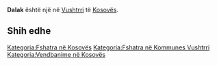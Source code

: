 {{Fshat në 
 | Emri                = Dalak
 | EmriAlt                = 
 | NAME_SHORT_FORM=      
 | NAME_GENERIC=      
 | NAME_SORT_NAME_RO=      DALAK
 | FULL_NAME_RO = Dalak
 | FULL_NAME_ND_RO=Dalak
 | SORT_NAME_RG=DALAK
 | FULL_NAME_RG=Dalak
 | FULL_NAME_ND_RG=Dalak
 | SRP_NAME_SHORT_FORM=      
 | SRP_NAME_GENERIC=      
 | SRP_NAME_SORT_NAME_RO=      
 | SRP_FULL_NAME_RO = 
 | SRP_FULL_NAME_ND_RO=
 | SRP_SORT_NAME_RG=
 | SRP_FULL_NAME_RG=
 | SRP_FULL_NAME_ND_RG=
 | Emri (Rasa dhanore) = 
 | Figura              = 
 | Shteti              = Kosovo
 | Komuna              = Vushtrri
 | Kodi postar         = 
 | Sipërfaqja          = 

 | Popullsia           = 

 | Regj. i popullsisë  = 
 | Dend. e popullsisë  = 
 | Faqja zyrtare       = 
 <!--- Koordinatat ----> 
 | Gjerësia            = 42.816667
 | Gjatësia            = 20.9275
 | Lartësia            = 
}}
'''Dalak''' është një [[]] në [[Vushtrri]] të [[Kosovës]].

<!-- == Gjeografia == -->
<!-- == Historia == -->
<!-- == Demografia == -->
== Shih edhe ==
{{Komuna Vushtrri}}
{{Kosovo-Administrata-Cung}}

[[Kategoria:Fshatra në Kosovës]]
[[Kategoria:Fshatra në Kommunes Vushtrri]]
[[Kategoria:Vendbanime në Kosovës]]